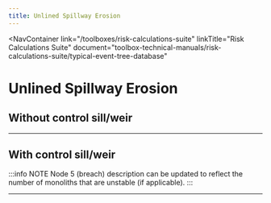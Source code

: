 ```yaml
---
title: Unlined Spillway Erosion
---
```



<NavContainer
  link="/toolboxes/risk-calculations-suite"
  linkTitle="Risk Calculations Suite"
  document="toolbox-technical-manuals/risk-calculations-suite/typical-event-tree-database"
></NavContainer>

# Unlined Spillway Erosion

## Without control sill/weir

<EventTree base="unlined-spillway-erosion-without-control-sill-or-weir" width="70%" />

---

## With control sill/weir

:::info NOTE
Node 5 (breach) description can be updated to reflect the number of monoliths that are unstable (if applicable).
:::

<EventTree base="unlined-spillway-erosion-with-control-sill-or-weir" width="80%" />

---
